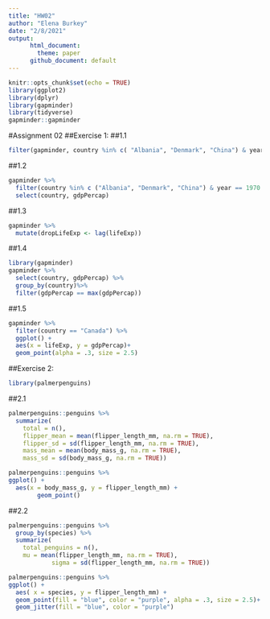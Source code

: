 ```yaml
---
title: "HW02"
author: "Elena Burkey"
date: "2/8/2021"
output: 
      html_document:
        theme: paper
      github_document: default
---
```


```r
knitr::opts_chunk$set(echo = TRUE)
library(ggplot2)
library(dplyr)
library(gapminder)
library(tidyverse)
gapminder::gapminder
```

#Assignment 02
##Exercise 1:
##1.1

```r
filter(gapminder, country %in% c( "Albania", "Denmark", "China") & year ==1970:1979)
```

##1.2

```r
gapminder %>%
  filter(country %in% c ("Albania", "Denmark", "China") & year == 1970:1979)%>%
  select(country, gdpPercap)
```

##1.3

```r
gapminder %>%
  mutate(dropLifeExp <- lag(lifeExp))
```

##1.4

```R
library(gapminder)
gapminder %>%
  select(country, gdpPercap) %>% 
  group_by(country)%>%
  filter(gdpPercap == max(gdpPercap))
```

##1.5
```R
gapminder %>%
  filter(country == "Canada") %>%
  ggplot() +
  aes(x = lifeExp, y = gdpPercap)+
  geom_point(alpha = .3, size = 2.5)
```

##Exercise 2:
```R
library(palmerpenguins)
```

##2.1
```R
palmerpenguins::penguins %>%
  summarize(
    total = n(),
    flipper_mean = mean(flipper_length_mm, na.rm = TRUE),
    flipper_sd = sd(flipper_length_mm, na.rm = TRUE),
    mass_mean = mean(body_mass_g, na.rm = TRUE),
    mass_sd = sd(body_mass_g, na.rm = TRUE))
```
```r
palmerpenguins::penguins %>%
ggplot() +
  aes(x = body_mass_g, y = flipper_length_mm) +
        geom_point()
```

##2.2 
```r
palmerpenguins::penguins %>%
  group_by(species) %>%
  summarize(
    total_penguins = n(),
    mu = mean(flipper_length_mm, na.rm = TRUE),
            sigma = sd(flipper_length_mm, na.rm = TRUE))
```

```r
palmerpenguins::penguins %>%
ggplot() +
  aes( x = species, y = flipper_length_mm) +
  geom_point(fill = "blue", color = "purple", alpha = .3, size = 2.5)+
  geom_jitter(fill = "blue", color = "purple")
```